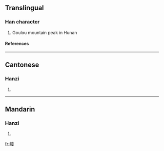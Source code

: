 {{see|嶁}}

==Translingual==
===Han character===
{{Han char|rn=46|rad=山|as=09|sn=12|four=|canj=山火木女 (UFDV)}}
# Goulou mountain peak in Hunan
====References====
{{Han ref|kx=0316.381|hdz=10789.020|uh=5D5D|ud=23901}}
----

==Cantonese==
===Hanzi===
{{yue-hanzi|jyut=|y=lau5}}
# {{defn|Cantonese}}
----
==Mandarin==
===Hanzi===
{{cmn-hanzi|tra=嶁|pin=[[lǒu]] (lou3)|wg=lou<sup>3</sup>}}
# {{defn|Mandarin}}

[[fr:嵝]]